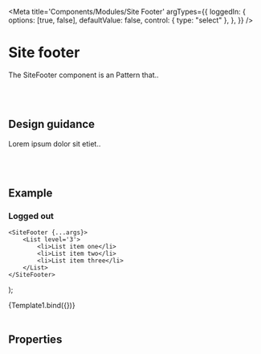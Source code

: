 


<Meta
	title='Components/Modules/Site Footer'
	argTypes={{
		loggedIn: {
			options: [true, false],
			defaultValue: false,
			control: { type: "select" },
		},
	}}
/>

# Site footer

The SiteFooter component is an Pattern that..

<br />
<br />

## Design guidance

Lorem ipsum dolor sit etiet..

<br />
<br />

## Example

### Logged out

	<SiteFooter {...args}>
		<List level='3'>
			<li>List item one</li>
			<li>List item two</li>
			<li>List item three</li>
		</List>
	</SiteFooter>
);

<Canvas>
	<Story
		name='Logged out'
		args={{
			loggedIn: false,
		}}
	>
		{Template1.bind({})}
	</Story>
</Canvas>

<br />
<br />

## Properties

<Props story='Logged Out' />

<br />
<br />
